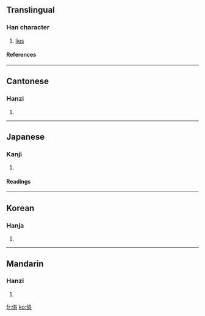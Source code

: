 ==Translingual==
===Han character===
{{Han char|rn=9|rad=人|as=06|sn=8|four=2724<sub>0</sub>|canj=人竹月卜 (OHBY)}}
# [[lies]]
====References====
{{Han ref|kx=0102.170|dkj=00606|dj=0217.010|hdz=10149.110|uh=4F9C|ud=20380|bh=CBC5|bd=52165}}
----
==Cantonese==
===Hanzi===
{{yue-hanzi|jyut=|y=jau1}}
# {{defn|Cantonese}}
----
==Japanese==
===Kanji===
{{ja-kanji|grade=|rs=人06}}
# {{defn|Japanese}} 
====Readings====
{{ja-readings|on=[[ちゅう]] (chū), [[ちゅ]] (chu)|kun=[[おおいかくす]] (ooikakusu), [[いつわる]] (itsuwaru)}}
----
==Korean==
===Hanja===
{{ko-hanja|hangeul=주|rv=ju|mr=chu}}
# {{defn|Korean}}
----
==Mandarin==
===Hanzi===
{{cmn-hanzi|pin=[[yǐ]] ([[yi3]]), [[zhōu]] ([[zhou1]])|wg=i<sup>3</sup>, chou<sup>1</sup>}}
# {{defn|Mandarin}}

[[fr:侜]]
[[ko:侜]]